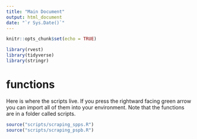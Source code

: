 ```yaml
---
title: "Main Document"
output: html_document
date: "`r Sys.Date()`"
---
```


```r
knitr::opts_chunk$set(echo = TRUE)

library(rvest)
library(tidyverse)
library(stringr)
```

# functions

Here is where the scripts live. If you press the rightward facing green arrow you can import all of them into your environment. Note that the functions are in a folder called scripts.
```r
source("scripts/scraping_spps.R")
source("scripts/scraping_pspb.R")
```
